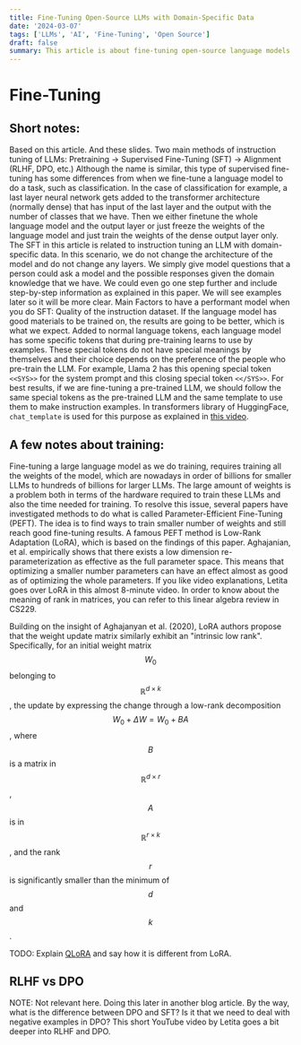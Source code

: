 ```yaml
---
title: Fine-Tuning Open-Source LLMs with Domain-Specific Data
date: '2024-03-07'
tags: ['LLMs', 'AI', 'Fine-Tuning', 'Open Source']
draft: false
summary: This article is about fine-tuning open-source language models with domain-specific data. 
---
```


# Fine-Tuning

## Short notes:
Based on this article. And these slides.
Two main methods of instruction tuning of LLMs:
Pretraining → Supervised Fine-Tuning (SFT) → Alignment (RLHF, DPO, etc.)
Although the name is similar, this type of supervised fine-tuning has some 
differences from when we fine-tune a language model to do a task, such as classification. 
In the case of classification for example, a last layer neural network gets added to 
the transformer architecture (normally dense) that has input of the last layer and 
the output with the number of classes that we have. Then we either finetune the 
whole language model and the output layer or just freeze the weights of the language model 
and just train the weights of the dense output layer only. 
The SFT in this article is related to instruction tuning an LLM with domain-specific data. 
In this scenario, we do not change the architecture of the model and do not change any layers. 
We simply give model questions that a person could ask a model and the possible responses given 
the domain knowledge that we have. We could even go one step further and include step-by-step 
information as explained in this paper. We will see examples later so it will be more clear.
Main Factors to have a performant model when you do SFT:
Quality of the instruction dataset. If the language model has good materials to be trained on, 
the results are going to be better, which is what we expect.
Added to normal language tokens, each language model has some specific tokens that 
during pre-training learns to use by examples. These special tokens do not have special meanings 
by themselves and their choice depends on the preference of the people who pre-train the LLM. 
For example, Llama 2 has this opening special token ```<<SYS>>``` for the system prompt and this 
closing special token ```<</SYS>>```. For best results, if we are fine-tuning a pre-trained LLM, 
we should follow the same special tokens as the pre-trained LLM and the same template to 
use them to make instruction examples. In transformers library of HuggingFace, ```chat_template``` is used for this purpose 
as explained in [this video](https://youtu.be/QXVCqtAZAn4?t=2169).

## A few notes about training:

Fine-tuning a large language model as we do training, requires training all the weights of 
the model, which are nowadays in order of billions for smaller LLMs to hundreds of billions 
for larger LLMs. The large amount of weights is a problem both in terms of the hardware 
required to train these LLMs and also the time needed for training. To resolve this issue, 
several papers have investigated methods to do what is called Parameter-Efficient Fine-Tuning (PEFT).
 The idea is to find ways to train smaller number of weights and still reach good fine-tuning results. 
 A famous PEFT method is Low-Rank Adaptation (LoRA), which is based on the findings of this paper. 
 Aghajanian, et al. empirically shows that there exists a low dimension re-parameterization as effective as 
 the full parameter space. This means that optimizing a smaller number parameters can have an effect almost 
 as good as of optimizing the whole parameters. If you like video explanations, Letita goes over LoRA in this 
 almost 8-minute video. In order to know about the meaning of rank in matrices, you can refer to this linear algebra 
 review in CS229.

Building on the insight of Aghajanyan et al. (2020), LoRA authors propose that the weight 
update matrix similarly exhibit an "intrinsic low rank". Specifically, for an initial weight 
matrix $$W_0$$ belonging to $$\mathbb{R}^{d\times k}$$, the update by expressing the 
change through a low-rank decomposition $$W_0+\Delta W = W_0 + BA$$, 
where $$B$$ is a matrix in $$\mathbb{R}^{d\times r}$$, $$A$$ is in $$\mathbb{R}^{r\times k}$$, 
and the rank $$r$$ is significantly smaller than the minimum of $$d$$ and $$k$$.

TODO: Explain [QLoRA](https://arxiv.org/abs/2305.14314) and say how it is different from LoRA.

## RLHF vs DPO
NOTE: Not relevant here. Doing this later in another blog article. By the way, what is the difference between DPO and SFT? 
Is it that we need to deal with negative examples in DPO?
This short YouTube video by Letita goes a bit deeper into RLHF and DPO.
